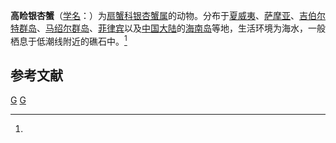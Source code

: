 {{Speciesbox
| taxon = Actaea(十足目) superciliaris
| authority = (Odhner, 1925)<ref name='id11756'>{{cite web| url =http://www.bioinfo.cn/db05/BjdwSpecies.php?action=view&id=11756| title =高睑银杏蟹| work =《中国动物物种编目数据库》| publisher =中国科学院微生物研究所| author =中国科学院动物研究所| accessdate =2009-04-28| deadurl =yes| archiveurl =https://web.archive.org/web/20160305062825/http://www.bioinfo.cn/db05/BjdwSpecies.php?action=view&id=11756| archivedate =2016-03-05}}</ref>
}}

'''高睑银杏蟹'''（[[学名|学名]]：{{lang|la|''Actaea superciliaris''}}）为[[扇蟹科|扇蟹科]][[银杏蟹属|银杏蟹属]]的动物。分布于[[夏威夷|夏威夷]]、[[萨摩亚|萨摩亚]]、[[吉伯尔特群岛|吉伯尔特群岛]]、[[马绍尔群岛|马绍尔群岛]]、[[菲律宾|菲律宾]]以及[[中国大陆|中国大陆]]的[[海南岛|海南岛]]等地，生活环境为海水，一般栖息于低潮线附近的礁石中。<ref name='id11756'/>

== 参考文献 ==
{{reflist}}

{{taxonbar}}

[[Category:1925年描述的动物|G]]
[[Category:银杏蟹属|G]]


{{螃蟹小作品}}